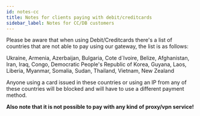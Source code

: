 ```yaml
---
id: notes-cc
title: Notes for clients paying with debit/creditcards
sidebar_label: Notes for CC/DB customers
---
```


Please be aware that when using Debit/Creditcards there's a list of countries that are not able to pay using our gateway, the list is as follows:

Ukraine, Armenia, Azerbaijan, Bulgaria, Cote d`Ivoire, Belize, Afghanistan, Iran, Iraq, Congo, Democratic People's Republic of Korea, Guyana, Laos, Liberia, Myanmar, Somalia, Sudan, Thailand, Vietnam, New Zealand

Anyone using a card issued in these countries or using an IP from any of these countries will be blocked and will have to use a different payment method.

**Also note that it is not possible to pay with any kind of proxy/vpn service!**
